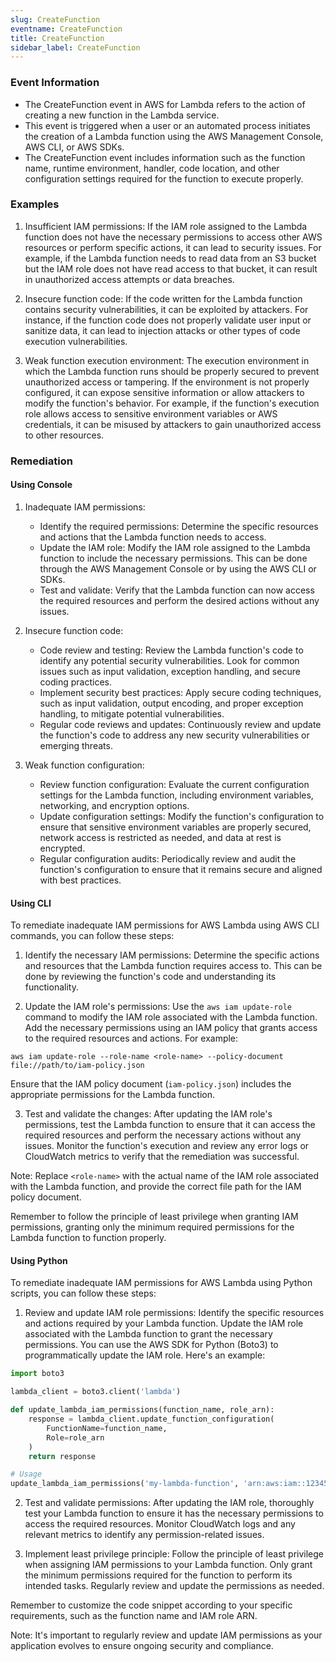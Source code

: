 ```yaml
--- 
slug: CreateFunction
eventname: CreateFunction
title: CreateFunction
sidebar_label: CreateFunction
---
```

                       
### Event Information

- The CreateFunction event in AWS for Lambda refers to the action of creating a new function in the Lambda service.
- This event is triggered when a user or an automated process initiates the creation of a Lambda function using the AWS Management Console, AWS CLI, or AWS SDKs.
- The CreateFunction event includes information such as the function name, runtime environment, handler, code location, and other configuration settings required for the function to execute properly.


### Examples

1. Insufficient IAM permissions: If the IAM role assigned to the Lambda function does not have the necessary permissions to access other AWS resources or perform specific actions, it can lead to security issues. For example, if the Lambda function needs to read data from an S3 bucket but the IAM role does not have read access to that bucket, it can result in unauthorized access attempts or data breaches.

2. Insecure function code: If the code written for the Lambda function contains security vulnerabilities, it can be exploited by attackers. For instance, if the function code does not properly validate user input or sanitize data, it can lead to injection attacks or other types of code execution vulnerabilities.

3. Weak function execution environment: The execution environment in which the Lambda function runs should be properly secured to prevent unauthorized access or tampering. If the environment is not properly configured, it can expose sensitive information or allow attackers to modify the function's behavior. For example, if the function's execution role allows access to sensitive environment variables or AWS credentials, it can be misused by attackers to gain unauthorized access to other resources.

### Remediation

#### Using Console

1. Inadequate IAM permissions:
   - Identify the required permissions: Determine the specific resources and actions that the Lambda function needs to access.
   - Update the IAM role: Modify the IAM role assigned to the Lambda function to include the necessary permissions. This can be done through the AWS Management Console or by using the AWS CLI or SDKs.
   - Test and validate: Verify that the Lambda function can now access the required resources and perform the desired actions without any issues.

2. Insecure function code:
   - Code review and testing: Review the Lambda function's code to identify any potential security vulnerabilities. Look for common issues such as input validation, exception handling, and secure coding practices.
   - Implement security best practices: Apply secure coding techniques, such as input validation, output encoding, and proper exception handling, to mitigate potential vulnerabilities.
   - Regular code reviews and updates: Continuously review and update the function's code to address any new security vulnerabilities or emerging threats.

3. Weak function configuration:
   - Review function configuration: Evaluate the current configuration settings for the Lambda function, including environment variables, networking, and encryption options.
   - Update configuration settings: Modify the function's configuration to ensure that sensitive environment variables are properly secured, network access is restricted as needed, and data at rest is encrypted.
   - Regular configuration audits: Periodically review and audit the function's configuration to ensure that it remains secure and aligned with best practices.

#### Using CLI

To remediate inadequate IAM permissions for AWS Lambda using AWS CLI commands, you can follow these steps:

1. Identify the necessary IAM permissions: Determine the specific actions and resources that the Lambda function requires access to. This can be done by reviewing the function's code and understanding its functionality.

2. Update the IAM role's permissions: Use the `aws iam update-role` command to modify the IAM role associated with the Lambda function. Add the necessary permissions using an IAM policy that grants access to the required resources and actions. For example:

```
aws iam update-role --role-name <role-name> --policy-document file://path/to/iam-policy.json
```

Ensure that the IAM policy document (`iam-policy.json`) includes the appropriate permissions for the Lambda function.

3. Test and validate the changes: After updating the IAM role's permissions, test the Lambda function to ensure that it can access the required resources and perform the necessary actions without any issues. Monitor the function's execution and review any error logs or CloudWatch metrics to verify that the remediation was successful.

Note: Replace `<role-name>` with the actual name of the IAM role associated with the Lambda function, and provide the correct file path for the IAM policy document.

Remember to follow the principle of least privilege when granting IAM permissions, granting only the minimum required permissions for the Lambda function to function properly.

#### Using Python

To remediate inadequate IAM permissions for AWS Lambda using Python scripts, you can follow these steps:

1. Review and update IAM role permissions: Identify the specific resources and actions required by your Lambda function. Update the IAM role associated with the Lambda function to grant the necessary permissions. You can use the AWS SDK for Python (Boto3) to programmatically update the IAM role. Here's an example:

```python
import boto3

lambda_client = boto3.client('lambda')

def update_lambda_iam_permissions(function_name, role_arn):
    response = lambda_client.update_function_configuration(
        FunctionName=function_name,
        Role=role_arn
    )
    return response

# Usage
update_lambda_iam_permissions('my-lambda-function', 'arn:aws:iam::123456789012:role/my-lambda-role')
```

2. Test and validate permissions: After updating the IAM role, thoroughly test your Lambda function to ensure it has the necessary permissions to access the required resources. Monitor CloudWatch logs and any relevant metrics to identify any permission-related issues.

3. Implement least privilege principle: Follow the principle of least privilege when assigning IAM permissions to your Lambda function. Only grant the minimum permissions required for the function to perform its intended tasks. Regularly review and update the permissions as needed.

Remember to customize the code snippet according to your specific requirements, such as the function name and IAM role ARN.

Note: It's important to regularly review and update IAM permissions as your application evolves to ensure ongoing security and compliance.


 